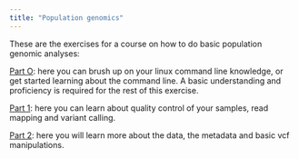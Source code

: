 ```yaml
---
title: "Population genomics"
---
```


These are the exercises for a course on how to do basic population genomic analyses: 

[Part O](content/0_introduction_to_linux.qmd): here you can brush up on your linux command line knowledge, or get started learning about the command line. A basic understanding and proficiency is required for the rest of this exercise. 

[Part 1](content/1_qc_and_read_mapping.qmd): here you can learn about quality control of your samples, read mapping and variant calling. 

[Part 2](content/2_vcf_manipulation.qmd): here you will learn more about the data, the metadata and basic vcf manipulations.

